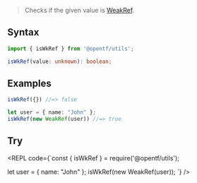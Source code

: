 
> Checks if the given value is [WeakRef](https://developer.mozilla.org/en-US/docs/Web/JavaScript/Reference/Global_Objects/WeakRef).

## Syntax

```ts
import { isWkRef } from '@opentf/utils';

isWkRef(value: unknown): boolean;
```

## Examples

```ts
isWkRef({}) //=> false

let user = { name: "John" };
isWkRef(new WeakRef(user)) //=> true
```

## Try

<REPL code={`const { isWkRef } = require('@opentf/utils');

let user = { name: "John" };
isWkRef(new WeakRef(user));
`} />